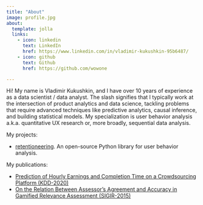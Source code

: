 ```yaml
---
title: "About"
image: profile.jpg
about:
  template: jolla
  links:
    - icon: linkedin
      text: LinkedIn
      href: https://www.linkedin.com/in/vladimir-kukushkin-95b6487/
    - icon: github
      text: Github
      href: https://github.com/wowone

---
```


Hi! My name is Vladimir Kukushkin, and I have over 10 years of experience as a data scientist / data analyst. The slash signifies that I typically work at the intersection of product analytics and data science, tackling problems that require advanced techniques like predictive analytics, causal inference, and building statistical models. My specialization is user behavior analysis a.k.a. quantitative UX research or, more broadly, sequential data analysis.

My projects:

- [retentioneering](https://doc.retentioneering.com/stable/doc/). An open-source Python library for user behavior analysis.

My publications:

- [Prediction of Hourly Earnings and Completion Time on a Crowdsourcing Platform (KDD-2020)](https://dl.acm.org/doi/10.1145/3394486.3403369)
- [On the Relation Between Assessor's Agreement and Accuracy in Gamified Relevance Assessment (SIGIR-2015)](http://dl.acm.org/citation.cfm?id=2767727)